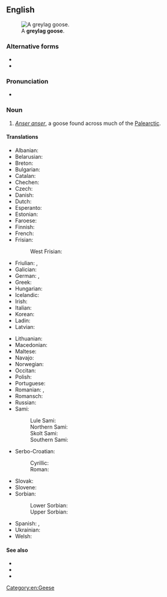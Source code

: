 ==English==
[[File:Greylag Goose in St James's Park, London - May 2006.jpg|thumb|A '''greylag goose'''.]]

===Alternative forms===
* {{l|en|graylag goose}}
* {{l|en|Greylag Goose}}

===Pronunciation===
* {{IPA|/ˌɡɹeɪlæɡ ˈɡuːs/|lang=en}}

===Noun===
{{en-noun|greylag geese}}

# ''[[Anser anser]]'', a goose found across much of the [[Palearctic]].

====Translations====
{{trans-top|''Anser anser''}}
* Albanian: {{t|sq|pata e egër}}
* Belarusian: {{t|be|шэры гусь|m}}
* Breton: {{t|br|gwaz louet}}
* Bulgarian: {{t|bg|сива гъска|f|tr=siva găska}}
* Catalan: {{t|ca|ánsar común}}
* Chechen: {{t|ce|мокха акха гIаз}}
* Czech: {{t+|cs|husa velká}}
* Danish: {{t+|da|grågås}}
* Dutch: {{t+|nl|grauwe gans}}
* Esperanto: {{t|eo|griza ansero}}
* Estonian: {{t|et|hallhani roohani}}
* Faroese: {{t|fo|grágás}}
* Finnish: {{t+|fi|merihanhi}}
* French: {{t+|fr|oie cendrée|f}}
* Frisian:
*: West Frisian: {{t+|fy|skiere goes}}
* Friulian: {{t|fur|ocje salvadie}}, {{t|fur|ocje di prât}}
* Galician: {{t|gl|ganso bravo}}
* German: {{t+|de|Graugans|f}}, {{t+|de|Wildgans|f}}
* Greek: {{t+|el|χήνα}}
* Hungarian: {{t|hu|nyári lúd}}
* Icelandic: {{t+|is|grágæs}}
* Irish: {{t|ga|gé ghlas}}
* Italian: {{t|it|oca selvatica|f}}
* Korean: {{t+|ko|회색기러기}}
* Ladin: {{t|lld|aucia salvaria}}
* Latvian: {{t|lv|meža zoss}}
{{trans-mid}}
* Lithuanian: {{t+|lt|pilkoji žąsis}}
* Macedonian: {{t|mk|дива гуска}}
* Maltese: {{t|mt|wiżża griża|f}}
* Navajo: {{t|nv|tó wónaanídę́ę́ʼ naalʼeełítsoh łibáhígíí}}
* Norwegian: {{t|no|grågås}}
* Occitan: {{t|oc|oca vulgar}}
* Polish: {{t+|pl|gęgawa|f}}
* Portuguese: {{t|pt|ganso-bravo|m}}
* Romanian: {{t|ro|gâscă-de-vară|f}}, {{t|ro|gâscă cenușie|f}}
* Romansch: {{t|rm|auca grischa}}
* Russian: {{t|ru|се́рый гусь|m}}
* Sami:
*: Lule Sami: {{t|smj|gássa}}
*: Northern Sami: {{t|se|ránesčuonjá}}
*: Skolt Sami: {{t|sms|miârrčuânj}}
*: Southern Sami: {{t|sma|gaase}}
* Serbo-Croatian:
*: Cyrillic: {{t|sh|дивља гуска|f}}
*: Roman: {{t|sh|divlja guska}}
* Slovak: {{t|sk|hus divá}}
* Slovene: {{t|sl|siva gos}}
* Sorbian:
*: Lower Sorbian: {{t|dsb|šera gus|f}}
*: Upper Sorbian: {{t|hsb|šěra husyca|f}}
* Spanish: {{t|es|ganso bravo|m}}, {{t+|es|ánsar|m}}
* Ukrainian: {{t|uk|гуска сіра}}
* Welsh: {{t|cy|gŵydd wyllt|f}}
{{trans-bottom}}

====See also====
* {{pedialite}}
* {{specieslite|Anser anser}}
* {{commonslite|Anser anser}}

[[Category:en:Geese]]